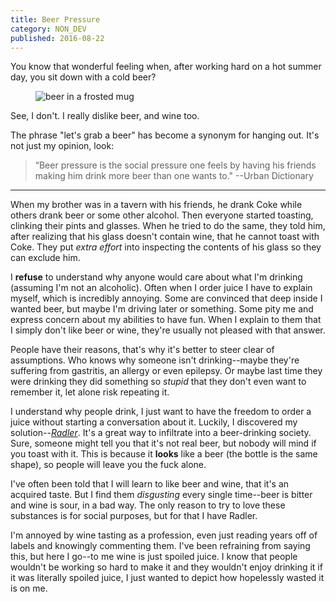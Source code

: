 ```yaml
---
title: Beer Pressure
category: NON_DEV
published: 2016-08-22
---
```



You know that wonderful feeling when, after working hard on a hot summer day, you sit down with a cold beer?

<Figure>
  <Image
    alt="beer in a frosted mug"
    srcId="patrick-fore-362583-unsplash_cx82em"
    originalWidth="4159"
    originalHeight="2773"
  />
  <Caption>
    <UnsplashBadge
      fullName="Patrick Fore"
      userName="patrickian4"
    />
  </Caption>
</Figure>

See, I don't. I really dislike beer, and wine too.

The phrase "let's grab a beer" has become a synonym for hanging out. It's not just my opinion, look:

  > “Beer pressure is the social pressure one feels by having his friends making him drink more beer than one wants to." --Urban Dictionary

---

When my brother was in a tavern with his friends, he drank Coke while others drank beer or some other alcohol. Then everyone started toasting, clinking their pints and glasses. When he tried to do the same, they told him, after realizing that his glass doesn't contain wine, that he cannot toast with Coke. They put _extra effort_ into inspecting the contents of his glass so they can exclude him.

I **refuse** to understand why anyone would care about what I'm drinking (assuming I'm not an alcoholic). Often when I order juice I have to explain myself, which is incredibly annoying. Some are convinced that deep inside I wanted beer, but maybe I'm driving later or something. Some pity me and express concern about my abilities to have fun. When I explain to them that I simply don't like beer or wine, they're usually not pleased with that answer.

People have their reasons, that's why it's better to steer clear of assumptions. Who knows why someone isn't drinking--maybe they're suffering from gastritis, an allergy or even epilepsy. Or maybe last time they were drinking they did something so _stupid_ that they don't even want to remember it, let alone risk repeating it.

I understand why people drink, I just want to have the freedom to order a juice without starting a conversation about it. Luckily, I discovered my solution--[_Radler_][radler]. It's a great way to infiltrate into a beer-drinking society. Sure, someone might tell you that it's not real beer, but nobody will mind if you toast with it. This is because it **looks** like a beer (the bottle is the same shape), so people will leave you the fuck alone.

I've often been told that I will learn to like beer and wine, that it's an acquired taste. But I find them _disgusting_ every single time--beer is bitter and wine is sour, in a bad way. The only reason to try to love these substances is for social purposes, but for that I have Radler.

I'm annoyed by wine tasting as a profession, even just reading years off of labels and knowingly commenting them. I've been refraining from saying this, but here I go--to me wine is just spoiled juice. I know that people wouldn't be working so hard to make it and they wouldn't enjoy drinking it if it was literally spoiled juice, I just wanted to depict how hopelessly wasted it is on me.

[radler]: (https://en.wikipedia.org/wiki/Shandy#Radler)
